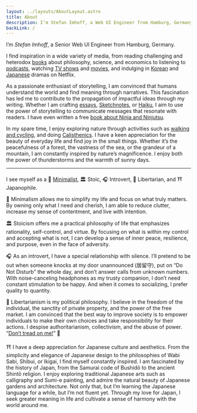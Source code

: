 ```yaml
---
layout: ../layouts/AboutLayout.astro
title: About
description: I’m Stefan Imhoff, a Web UI Engineer from Hamburg, Germany.
backLink: /
---
```



<div {...animation}>

I’m _Stefan Imhoff_, a Senior Web UI Engineer from Hamburg, Germany.

I find inspiration in a wide variety of media, from reading challenging and heterodox [books](https://goodreads.com/kogakure) about philosophy, science, and economics to listening to [podcasts](https://raindrop.io/kogakure/podcasts-24118384), watching [TV shows](https://www.themoviedb.org/u/kogakure/favorites/tv) and [movies](https://www.themoviedb.org/u/kogakure/favorites), and indulging in [Korean](https://www.themoviedb.org/list/8216385) and [Japanese](https://www.themoviedb.org/list/106001) dramas on Netflix.

</div>

<div {...animationDelay}>

As a passionate enthusiast of storytelling, I am convinced that humans understand the world and find meaning through narratives. This fascination has led me to contribute to the propagation of impactful ideas through my writing. Whether I am crafting [essays](/journal/), [Sketchnotes](/sketchnotes/), or [Haiku](/haiku/), I aim to use the power of storytelling to communicate messages that resonate with readers. I have even written a free [book about Ninja and Ninjutsu](https://www.kogakure.de/en/).

</div>

<div {...animationDelay}>

In my spare time, I enjoy exploring nature through activities such as [walking and cycling](https://hamburg.stefanimhoff.de/), and doing [Calisthenics](/calisthenics/). I have a keen appreciation for the beauty of everyday life and find joy in the small things. Whether it’s the peacefulness of a forest, the vastness of the sea, or the grandeur of a mountain, I am constantly inspired by nature’s magnificence. I enjoy both the power of thunderstorms and the warmth of sunny days.

</div>

---

I see myself as a 🔲 [Minimalist](/minimalism/), 🏛️ Stoic, 🎧 Introvert, 🐍 Libertarian, and ⛩️ Japanophile.

🔲 Minimalism allows me to simplify my life and focus on what truly matters. By owning only what I need and cherish, I am able to reduce clutter, increase my sense of contentment, and live with intention.

🏛️ Stoicism offers me a practical philosophy of life that emphasizes rationality, self-control, and virtue. By focusing on what is within my control and accepting what is not, I can develop a sense of inner peace, resilience, and purpose, even in the face of adversity.

🎧 As an introvert, I have a special relationship with silence. I’ll pretend to be out when someone knocks at my door unannounced (居留守), put on <q>Do Not Disturb</q> the whole day, and don’t answer calls from unknown numbers. With noise-canceling headphones as my trusty companion, I don’t need constant stimulation to be happy. And when it comes to socializing, I prefer quality to quantity.

🐍 Libertarianism is my political philosophy. I believe in the freedom of the individual, the sanctity of private property, and the power of the free market. I am convinced that the best way to improve society is to empower individuals to make their own choices and take responsibility for their actions. I despise authoritarianism, collectivism, and the abuse of power. <q>[Don’t tread on me!](https://en.wikipedia.org/wiki/Gadsden_flag)</q> 👊

⛩️ I have a deep appreciation for Japanese culture and aesthetics. From the simplicity and elegance of Japanese design to the philosophies of Wabi Sabi, Shibui, or Ikigai, I find myself constantly inspired. I am fascinated by the history of Japan, from the Samurai code of Bushidō to the ancient Shintō religion. I enjoy exploring traditional Japanese arts such as calligraphy and Sumi-e painting, and admire the natural beauty of Japanese gardens and architecture. Not only that, but I’m learning the Japanese language for a while, but I’m not fluent yet. Through my love for Japan, I seek greater meaning in life and cultivate a sense of harmony with the world around me.

